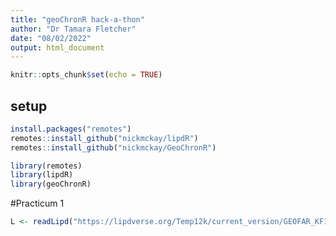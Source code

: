 ```yaml
---
title: "geoChronR hack-a-thon"
author: "Dr Tamara Fletcher"
date: "08/02/2022"
output: html_document
---
```


```r
knitr::opts_chunk$set(echo = TRUE)
```

## setup

```r
install.packages("remotes")
remotes::install_github("nickmckay/lipdR")
remotes::install_github("nickmckay/GeoChronR")

library(remotes)
library(lipdR)
library(geoChronR)
```

#Practicum 1

```r
L <- readLipd("https://lipdverse.org/Temp12k/current_version/GEOFAR_KF16_MgCa.Repschlager.2016.lpd")
```

